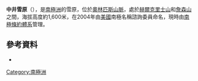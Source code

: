 {{coord|77|29|S|161|31|E|display=title}}

'''中井雪原'''（{{lang-en|Nakai Snowfield}}），是[[南極洲|南極洲]]的雪原，位於[[奧林匹斯山脈|奧林匹斯山脈]]，處於[[赫爾克里士山|赫爾克里士山]]和[[詹森山|詹森山]]之間，海拔高度約1,600米，在2004年由[[美國|美國]]南極名稱諮詢委員命名，現時由[[南極條約體系|南極條約體系]]管理。

==參考資料==
* {{usgs-gazetteer}}

{{DEFAULTSORT:Nakai Snowfield}}
[[Category:南極洲|Category:南極洲]]


{{McMurdoDryValleys-geo-stub}}